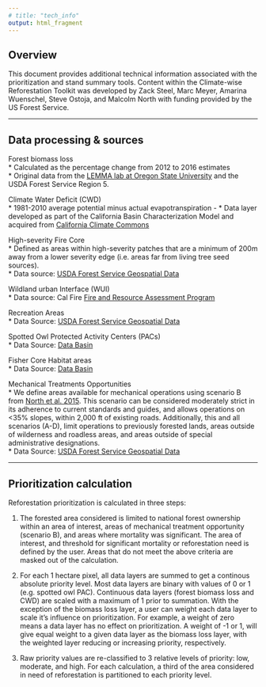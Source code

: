 ```yaml
---
# title: "tech_info"
output: html_fragment
---
```



## Overview  

This document provides additional technical information associated with the prioritization and stand summary tools. Content within the Climate-wise Reforestation Toolkit was developed by Zack Steel, Marc Meyer, Amarina Wuenschel, Steve Ostoja, and Malcolm North with funding provided by the US Forest Service.  

***

## Data processing & sources  

Forest biomass loss  
* Calculated as the percentage change from 2012 to 2016 estimates  
* Original data from the [LEMMA lab at Oregon State University](https://lemma.forestry.oregonstate.edu/) and the USDA Forest Service Region 5.  

Climate Water Deficit (CWD)  
* 1981-2010 average potential minus actual evapotranspiration -
* Data layer developed as part of the California Basin Characterization Model and acquired from [California Climate Commons](http://climate.calcommons.org/variable/climatic-water-deficit)  

High-severity Fire Core  
* Defined as areas within high-severity patches that are a minimum of 200m away from a lower severity edge (i.e. areas far from living tree seed sources).  
* Data source: [USDA Forest Service Geospatial Data](https://www.fs.usda.gov/detail/r5/landmanagement/gis/?cid=STELPRDB5327833)  

Wildland urban Interface (WUI)  
* Data source: Cal Fire [Fire and Resource Assessment Program](https://frap.fire.ca.gov/mapping/gis-data/)  

Recreation Areas  
* Data Source: [USDA Forest Service Geospatial Data](https://www.fs.usda.gov/detail/r5/landmanagement/gis/?cid=STELPRDB5327833)   

Spotted Owl Protected Activity Centers (PACs)  
* Data Source: [Data Basin](https://databasin.org/datasets/ee608449-2619-4c72-816c-0a75b1801015)  

Fisher Core Habitat areas  
* Data Source: [Data Basin](https://databasin.org/datasets/ba0ca69e7e024cfdbf816a33b64238a5)  

Mechanical Treatments Opportunities  
* We define areas available for mechanical operations using scenario B from [North et al. 2015](https://academic.oup.com/jof/article/113/1/40/4599106). This scenario can be considered moderately strict in its adherence to current standards and guides, and allows operations on <35% slopes, within 2,000 ft of existing roads. Additionally, this and all scenarios (A-D), limit operations to previously forested lands, areas outside of wilderness and roadless areas, and areas outside of special administrative designations.  
* Data Source: [USDA Forest Service Geospatial Data](https://www.fs.usda.gov/detail/r5/landmanagement/gis/?cid=STELPRDB5327833)  

***

## Prioritization calculation  

Reforestation prioritization is calculated in three steps:  

1) The forested area considered is limited to national forest ownership within an area of interest, areas of mechanical treatment opportunity (scenario B), and areas where mortality was significant. The area of interest, and threshold for significant mortality or reforestation need is defined by the user. Areas that do not meet the above criteria are masked out of the calculation.  

2) For each 1 hectare pixel, all data layers are summed to get a continous absolute priority level. Most data layers are binary with values of 0 or 1 (e.g. spotted owl PAC). Continuous data layers (forest biomass loss and CWD) are scaled with a maximum of 1 prior to summation. With the exception of the biomass loss layer, a user can weight each data layer to scale it's influence on prioritization. For example, a weight of zero means a data layer has no effect on prioritization. A weight of -1 or 1, will give equal weight to a given data layer as the biomass loss layer, with the weighted layer reducing or increasing priority, respectively.  

3) Raw priority values are re-classified to 3 relative levels of priority: low, moderate, and high. For each calculation, a third of the area considered in need of reforestation is partitioned to each priority level.  



